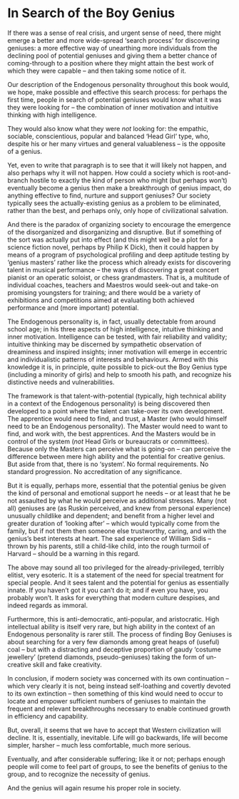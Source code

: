 # In Search of the Boy Genius

If there was a sense of real crisis, and urgent sense of need, there might emerge a better and more wide-spread ‘search process’ for discovering geniuses: a more effective way of unearthing more individuals from the declining pool of potential geniuses and giving them a better chance of coming-through to a position where they might attain the best work of which they were capable – and then taking some notice of it.

Our description of the Endogenous personality throughout this book would, we hope, make possible and effective this search process: for perhaps the first time, people in search of potential geniuses would know what it was they were looking for – the combination of inner motivation and intuitive thinking with high intelligence.

They would also know what they were _not_ looking for: the empathic, sociable, conscientious, popular and balanced ‘Head Girl’ type, who, despite his or her many virtues and general valuableness – is the opposite of a genius.

Yet, even to write that paragraph is to see that it will likely not happen, and also perhaps why it will not happen. How could a society which is root-and-branch hostile to exactly the kind of person who might (but perhaps won’t) eventually become a genius then make a breakthrough of genius impact, do anything effective to find, nurture and support geniuses? Our society typically sees the actually-existing genius as a problem to be eliminated, rather than the best, and perhaps only, only hope of civilizational salvation.

And there is the paradox of organizing society to encourage the emergence of the disorganized and disorganizing and disruptive. But if something of the sort was actually put into effect (and this might well be a plot for a science fiction novel, perhaps by Philip K Dick), then it could happen by means of a program of psychological profiling and deep aptitude testing by ‘genius masters’ rather like the process which already exists for discovering talent in musical performance – the ways of discovering a great concert pianist or an operatic soloist, or chess grandmasters. That is, a multitude of individual coaches, teachers and Maestros would seek-out and take-on promising youngsters for training; and there would be a variety of exhibitions and competitions aimed at evaluating both achieved performance and (more important) potential.

The Endogenous personality is, in fact, usually detectable from around school age; in his three aspects of high intelligence, intuitive thinking and inner motivation. Intelligence can be tested, with fair reliability and validity; intuitive thinking may be discerned by sympathetic observation of dreaminess and inspired insights; inner motivation will emerge in eccentric and individualistic patterns of interests and behaviours. Armed with this knowledge it is, in principle, quite possible to pick-out the Boy Genius type (including a minority of girls) and help to smooth his path, and recognize his distinctive needs and vulnerabilities.

The framework is that talent-with-potential (typically, high technical ability in a context of the Endogenous personality) is being discovered then developed to a point where the talent can take-over its own development. The apprentice would need to find, and trust, a Master (who would himself need to be an Endogenous personality). The Master would need to want to find, and work with, the best apprentices. And the Masters would be in control of the system (_not_ Head Girls or bureaucrats or committees). Because only the Masters can perceive what is going-on – can perceive the difference between mere high ability and the potential for creative genius. But aside from that, there is no ‘system’. No formal requirements. No standard progression. No accreditation of any significance.

But it is equally, perhaps more, essential that the potential genius be given the kind of personal and emotional support he needs – or at least that he be not assaulted by what he would perceive as additional stresses. Many (not all) geniuses are (as Ruskin perceived, and knew from personal experience) unusually childlike and dependent; and benefit from a higher level and greater duration of ‘looking after’ – which would typically come from the family, but if not them then someone else trustworthy, caring, and with the genius’s best interests at heart. The sad experience of William Sidis – thrown by his parents, still a child-like child, into the rough turmoil of Harvard – should be a warning in this regard.

The above may sound all too privileged for the already-privileged, terribly elitist, very esoteric. It is a statement of the need for special treatment for special people. And it sees talent and the potential for genius as essentially innate. If you haven’t got it you can’t do it; and if even you have, you probably won’t. It asks for everything that modern culture despises, and indeed regards as immoral.

Furthermore, this is anti-democratic, anti-popular, and aristocratic. High intellectual ability is itself very rare, but high ability in the context of an Endogenous personality is rarer still. The process of finding Boy Geniuses is about searching for a very few diamonds among great heaps of (useful) coal – but with a distracting and deceptive proportion of gaudy ‘costume jewellery’ (pretend diamonds, pseudo-geniuses) taking the form of un-creative skill and fake creativity.

In conclusion, if modern society was concerned with its own continuation – which very clearly it is not, being instead self-loathing and covertly devoted to its own extinction – then something of this kind would need to occur to locate and empower sufficient numbers of geniuses to maintain the frequent and relevant breakthroughs necessary to enable continued growth in efficiency and capability.

But, overall, it seems that we have to accept that Western civilization will decline. It is, essentially, inevitable. Life will go backwards, life will become simpler, harsher – much less comfortable, much more serious.

Eventually, and after considerable suffering; like it or not; perhaps enough people will come to feel part of groups, to see the benefits of genius to the group, and to recognize the necessity of genius.

And the genius will again resume his proper role in society.
